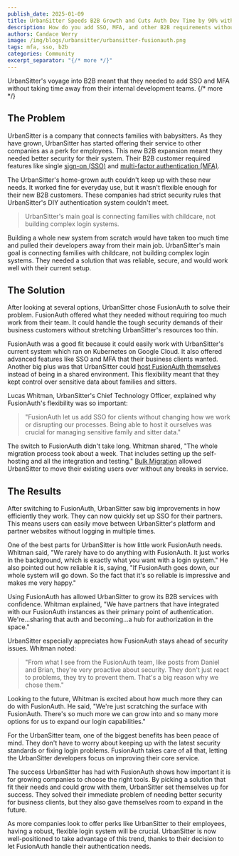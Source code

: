 ```yaml
---
publish_date: 2025-01-09
title: UrbanSitter Speeds B2B Growth and Cuts Auth Dev Time by 90% with FusionAuth
description: How do you add SSO, MFA, and other B2B requirements without taking time away from your dev team?
authors: Candace Werry
image: /img/blogs/urbansitter/urbansitter-fusionauth.png
tags: mfa, sso, b2b
categories: Community
excerpt_separator: "{/* more */}"
---
```


UrbanSitter's voyage into B2B meant that they needed to add SSO and MFA without taking time away from their internal development teams. 
{/* more */}
## The Problem

UrbanSitter is a company that connects families with babysitters. As they have grown, UrbanSitter has started offering their service to other companies as a perk for employees. This new B2B expansion meant they needed better security for their system. Their B2B customer required features like single [sign-on (SSO)](/articles/authentication/how-sso-works) and [multi-factor authentication (MFA)](/blog/understanding-multifactor-authentication-mfa).

The UrbanSitter's home-grown auth couldn't keep up with these new needs. It worked fine for everyday use, but it wasn't flexible enough for their new B2B customers. These companies had strict security rules that UrbanSitter's DIY authentication system couldn't meet.

>UrbanSitter's main goal is connecting families with childcare, not building complex login systems.

Building a whole new system from scratch would have taken too much time and pulled their developers away from their main job. UrbanSitter's main goal is connecting families with childcare, not building complex login systems. They needed a solution that was reliable, secure, and would work well with their current setup.

## The Solution

After looking at several options, UrbanSitter chose FusionAuth to solve their problem. FusionAuth offered what they needed without requiring too much work from their team. It could handle the tough security demands of their business customers without stretching UrbanSitter's resources too thin.

FusionAuth was a good fit because it could easily work with UrbanSitter's current system which ran on Kubernetes on Google Cloud. It also offered advanced features like SSO and MFA that their business clients wanted. Another big plus was that UrbanSitter could [host FusionAuth themselves](/platform/self-hosting) instead of being in a shared environment. This flexibility meant that they kept control over sensitive data about families and sitters.

Lucas Whitman, UrbanSitter's Chief Technology Officer, explained why FusionAuth's flexibility was so important:

>"FusionAuth let us add SSO for clients without changing how we work or disrupting our processes. Being able to host it ourselves was crucial for managing sensitive family and sitter data."

The switch to FusionAuth didn't take long. Whitman shared, "The whole migration process took about a week. That includes setting up the self-hosting and all the integration and testing." [Bulk Migration](/docs/lifecycle/migrate-users/) allowed UrbanSitter to move their existing users over without any breaks in service.

## The Results

After switching to FusionAuth, UrbanSitter saw big improvements in how efficiently they work. They can now quickly set up SSO for their partners. This means users can easily move between UrbanSitter's platform and partner websites without logging in multiple times.

One of the best parts for UrbanSitter is how little work FusionAuth needs. Whitman said, "We rarely have to do anything with FusionAuth. It just works in the background, which is exactly what you want with a login system." He also pointed out how reliable it is, saying, "If FusionAuth goes down, our whole system will go down. So the fact that it's so reliable is impressive and makes me very happy."

Using FusionAuth has allowed UrbanSitter to grow its B2B services with confidence. Whitman explained, "We have partners that have integrated with our FusionAuth instances as their primary point of authentication. We're...sharing that auth and becoming...a hub for authorization in the space."

UrbanSitter especially appreciates how FusionAuth stays ahead of security issues. Whitman noted: 

>"From what I see from the FusionAuth team, like posts from Daniel and Brian, they're very proactive about security. They don't just react to problems, they try to prevent them. That's a big reason why we chose them."

Looking to the future, Whitman is excited about how much more they can do with FusionAuth. He said, "We're just scratching the surface with FusionAuth. There's so much more we can grow into and so many more options for us to expand our login capabilities."

For the UrbanSitter team, one of the biggest benefits has been peace of mind. They don't have to worry about keeping up with the latest security standards or fixing login problems. FusionAuth takes care of all that, letting the UrbanSitter developers focus on improving their core service.

The success UrbanSitter has had with FusionAuth shows how important it is for growing companies to choose the right tools. By picking a solution that fit their needs and could grow with them, UrbanSitter set themselves up for success. They solved their immediate problem of needing better security for business clients, but they also gave themselves room to expand in the future.

As more companies look to offer perks like UrbanSitter to their employees, having a robust, flexible login system will be crucial. UrbanSitter is now well-positioned to take advantage of this trend, thanks to their decision to let FusionAuth handle their authentication needs.
